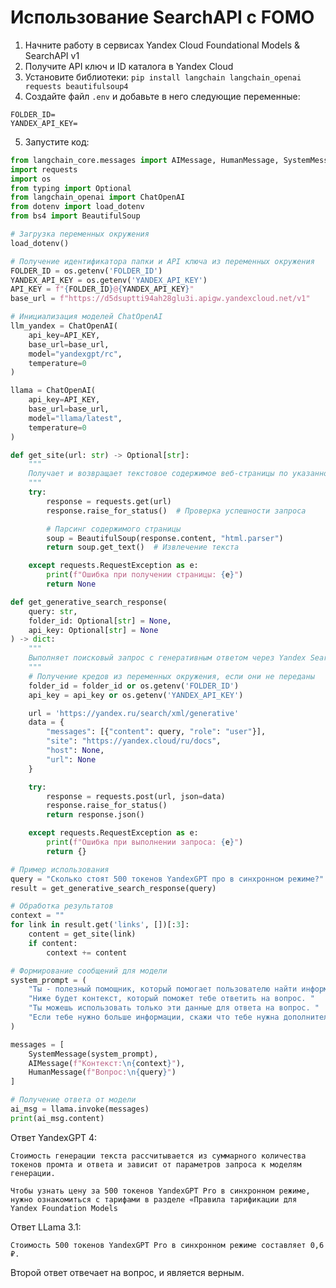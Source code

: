 # Использование SearchAPI с FOMO

1. Начните работу в сервисах Yandex Cloud Foundational Models & SearchAPI v1
2. Получите API ключ и ID каталога в Yandex Cloud
3. Установите библиотеки: `pip install langchain langchain_openai requests beautifulsoup4`
4. Создайте файл `.env` и добавьте в него следующие переменные:

```
FOLDER_ID=
YANDEX_API_KEY=
```

5. Запустите код:

```python
from langchain_core.messages import AIMessage, HumanMessage, SystemMessage
import requests
import os
from typing import Optional
from langchain_openai import ChatOpenAI
from dotenv import load_dotenv
from bs4 import BeautifulSoup

# Загрузка переменных окружения
load_dotenv()

# Получение идентификатора папки и API ключа из переменных окружения
FOLDER_ID = os.getenv('FOLDER_ID')
YANDEX_API_KEY = os.getenv('YANDEX_API_KEY')
API_KEY = f"{FOLDER_ID}@{YANDEX_API_KEY}"
base_url = f"https://d5dsuptti94ah28glu3i.apigw.yandexcloud.net/v1"

# Инициализация моделей ChatOpenAI
llm_yandex = ChatOpenAI(
    api_key=API_KEY,
    base_url=base_url,
    model="yandexgpt/rc",
    temperature=0
)

llama = ChatOpenAI(
    api_key=API_KEY,
    base_url=base_url,
    model="llama/latest",
    temperature=0
)

def get_site(url: str) -> Optional[str]:
    """
    Получает и возвращает текстовое содержимое веб-страницы по указанному URL.
    """
    try:
        response = requests.get(url)
        response.raise_for_status()  # Проверка успешности запроса

        # Парсинг содержимого страницы
        soup = BeautifulSoup(response.content, "html.parser")
        return soup.get_text()  # Извлечение текста

    except requests.RequestException as e:
        print(f"Ошибка при получении страницы: {e}")
        return None

def get_generative_search_response(
    query: str,
    folder_id: Optional[str] = None,
    api_key: Optional[str] = None
) -> dict:
    """
    Выполняет поисковый запрос с генеративным ответом через Yandex Search API.
    """
    # Получение кредов из переменных окружения, если они не переданы
    folder_id = folder_id or os.getenv('FOLDER_ID')
    api_key = api_key or os.getenv('YANDEX_API_KEY')

    url = 'https://yandex.ru/search/xml/generative'
    data = {
        "messages": [{"content": query, "role": "user"}],
        "site": "https://yandex.cloud/ru/docs",
        "host": None,
        "url": None
    }

    try:
        response = requests.post(url, json=data)
        response.raise_for_status()
        return response.json()

    except requests.RequestException as e:
        print(f"Ошибка при выполнении запроса: {e}")
        return {}

# Пример использования
query = "Сколько стоят 500 токенов YandexGPT про в синхронном режиме?"
result = get_generative_search_response(query)

# Обработка результатов
context = ""
for link in result.get('links', [])[:3]:
    content = get_site(link)
    if content:
        context += content

# Формирование сообщений для модели
system_prompt = (
    "Ты - полезный помощник, который помогает пользователю найти информацию в интернете. "
    "Ниже будет контекст, который поможет тебе ответить на вопрос. "
    "Ты можешь использовать только эти данные для ответа на вопрос. "
    "Если тебе нужно больше информации, скажи что тебе нужна дополнительная информация."
)

messages = [
    SystemMessage(system_prompt),
    AIMessage(f"Контекст:\n{context}"),
    HumanMessage(f"Вопрос:\n{query}")
]

# Получение ответа от модели
ai_msg = llama.invoke(messages)
print(ai_msg.content)
```

Ответ YandexGPT 4:

```text
Стоимость генерации текста рассчитывается из суммарного количества токенов промта и ответа и зависит от параметров запроса к моделям генерации.

Чтобы узнать цену за 500 токенов YandexGPT Pro в синхронном режиме, нужно ознакомиться с тарифами в разделе «Правила тарификации для Yandex Foundation Models
```

Ответ LLama 3.1:

```text
Стоимость 500 токенов YandexGPT Pro в синхронном режиме составляет 0,6 ₽.
```

Второй ответ отвечает на вопрос, и является верным.